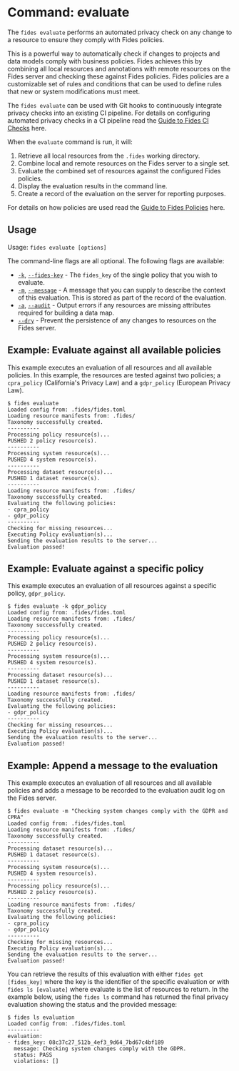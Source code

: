 
# Command: evaluate

The ```fides evaluate``` performs an automated privacy check on any change to a resource to ensure they comply with Fides policies.

This is a powerful way to automatically check if changes to projects and data models comply with business policies. Fides achieves this by combining all local resources and annotations with remote resources on the Fides server and checking these against Fides policies. Fides policies are a customizable set of rules and conditions that can be used to define rules that new or system modifications must meet.

The ```fides evaluate``` can be used with Git hooks to continuously integrate privacy checks into an existing CI pipeline. For details on configuring automated privacy checks in a CI pipeline read the [Guide to Fides CI Checks](#LINK) here. 

When the ```evaluate``` command is run, it will:

1. Retrieve all local resources from the ```.fides``` working directory.
2. Combine local and remote resources on the Fides server to a single set.
3. Evaluate the combined set of resources against the configured Fides policies.
4. Display the evaluation results in the command line.
5. Create a record of the evaluation on the server for reporting purposes.

For details on how policies are used read the [Guide to Fides Policies](#LINK) here.

## Usage
Usage: ```fides evaluate [options]```

The command-line flags are all optional. The following flags are available:

* <span class="nx-absolute -nx-mt-20" id="k"></span>[```-k```](#k), [```--fides-key```](#k) - The ```fides_key``` of the single policy that you wish to evaluate.
* <span class="nx-absolute -nx-mt-20" id="m"></span>[```-m```](#m), [```--message```](#m) - A message that you can supply to describe the context of this evaluation. This is stored as part of the record of the evaluation.
* <span class="nx-absolute -nx-mt-20" id="a"></span>[```-a```](#a), [```--audit```](#a) - Output errors if any resources are missing attributes required for building a data map.
* <span class="nx-absolute -nx-mt-20" id="dry"></span>[```--dry```](#dry) - Prevent the persistence of any changes to resources on the Fides server.



## Example: Evaluate against all available policies
This example executes an evaluation of all resources and all available policies. In this example, the resources are tested against two policies; a ```cpra_policy``` (California's Privacy Law) and a ```gdpr_policy``` (European Privacy Law). 

```console
$ fides evaluate
Loaded config from: .fides/fides.toml
Loading resource manifests from: .fides/
Taxonomy successfully created.
----------
Processing policy resource(s)...
PUSHED 2 policy resource(s).
----------
Processing system resource(s)...
PUSHED 4 system resource(s).
----------
Processing dataset resource(s)...
PUSHED 1 dataset resource(s).
----------
Loading resource manifests from: .fides/
Taxonomy successfully created.
Evaluating the following policies:
- cpra_policy
- gdpr_policy
----------
Checking for missing resources...
Executing Policy evaluation(s)...
Sending the evaluation results to the server...
Evaluation passed!
```

## Example: Evaluate against a specific policy
This example executes an evaluation of all resources against a specific policy, ```gdpr_policy```.

```console
$ fides evaluate -k gdpr_policy
Loaded config from: .fides/fides.toml
Loading resource manifests from: .fides/
Taxonomy successfully created.
----------
Processing policy resource(s)...
PUSHED 2 policy resource(s).
----------
Processing system resource(s)...
PUSHED 4 system resource(s).
----------
Processing dataset resource(s)...
PUSHED 1 dataset resource(s).
----------
Loading resource manifests from: .fides/
Taxonomy successfully created.
Evaluating the following policies:
- gdpr_policy
----------
Checking for missing resources...
Executing Policy evaluation(s)...
Sending the evaluation results to the server...
Evaluation passed!
```

## Example: Append a message to the evaluation
This example executes an evaluation of all resources and all available policies and adds a message to be recorded to the evaluation audit log on the Fides server.

```console
$ fides evaluate -m "Checking system changes comply with the GDPR and CPRA"
Loaded config from: .fides/fides.toml
Loading resource manifests from: .fides/
Taxonomy successfully created.
----------
Processing dataset resource(s)...
PUSHED 1 dataset resource(s).
----------
Processing system resource(s)...
PUSHED 4 system resource(s).
----------
Processing policy resource(s)...
PUSHED 2 policy resource(s).
----------
Loading resource manifests from: .fides/
Taxonomy successfully created.
Evaluating the following policies:
- cpra_policy
- gdpr_policy
----------
Checking for missing resources...
Executing Policy evaluation(s)...
Sending the evaluation results to the server...
Evaluation passed!
```

You can retrieve the results of this evaluation with either ```fides get [fides_key]``` where the key is the identifier of the specific evaluation or with ```fides ls [evaluate]``` where evaluate is the list of resources to return.
In the example below, using the ```fides ls``` command has returned the final privacy evaluation showing the status and the provided message:

```console
$ fides ls evaluation
Loaded config from: .fides/fides.toml
----------
evaluation:
- fides_key: 08c37c27_512b_4ef3_9d64_7bd67c4bf189
  message: Checking system changes comply with the GDPR.
  status: PASS
  violations: []
  ```